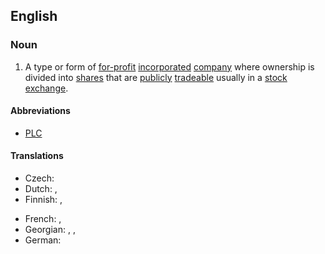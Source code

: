 ==English==

===Noun===
{{en-noun|head=[[public|Public]] [[limited|Limited]] [[liability|Liability]] [[company|Company]]|Public Limited Liability Companies}}

# A type or form of [[for-profit]] [[incorporated]] [[company]] where ownership is divided into [[share]]s that are [[publicly]] [[trade]]able usually in a [[stock exchange]].

====Abbreviations====
* [[PLC]]

====Translations====
{{trans-top|publicly traded company}}
* Czech: {{t|cs|akciová společnost}}
* Dutch: {{t|nl|Besloten vennootschap met beperkte aansprakelijkheid}}, {{t|nl|BV}}
* Finnish: {{t|fi|Julkinen osakeyhtiö}}, {{t|fi|OyJ}}
{{trans-mid}}
* French: {{t|fr|Société publique avec responsabilité limitée|f}}, {{t|fr|SPRL}}
* Georgian: {{t|ka|შეზღუდული პასუხისმგებლობის კომპანია }}, {{t|ka|საჯარო შეზღუდული პასუხისმგებლობის კომპანია }}, {{t|ka|სააქციო საზოგადოება შეზღუდული პასუხისმგებლობით}}
* German: {{t+|de|Aktiengesellschaft|f}}
{{trans-bottom}}